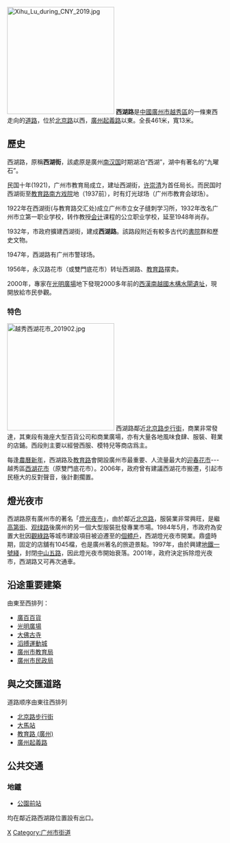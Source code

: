 {{Otheruses|青玉案|subject=廣州的一條道路|other=词牌名}}
[[File:Xihu_Lu_during_CNY_2019.jpg|250px]]
'''西湖路'''是[[中國|中國]][[廣州市|廣州市]][[越秀區|越秀區]]的一條東西走向的[[道路|道路]]，位於[[北京路_(越秀区)|北京路]]以西，[[廣州起義路|廣州起義路]]以東。全長461米，寬13米。

==歷史==
西湖路，原稱'''西湖街'''，該處原是廣州[[南汉国|南汉国]]时期湖泊“西湖”，湖中有著名的“九曜石”。

民国十年(1921)，广州市教育局成立，建址西湖街，[[许崇清|许崇清]]为首任局长。而民国时西湖街至[[教育路_(广州)|教育路]][[南方剧院|南方戏院]]地（1937前），时有灯光球场（广州市教育会球场）。

1922年在西湖街(与教育路交汇处)成立广州市立女子缝刺学习所，1932年改名广州市立第一职业学校，转作教授[[会计学|会计]]课程的公立职业学校，延至1948年尚存。

1932年，市政府擴建西湖街，建成'''西湖路'''。該路段附近有較多古代的[[書院|書院]]群和歷史文物。

1947年，西湖路有广州市警球场。

1956年，永汉路花市（或雙門底花市）转址西湖路、[[教育路_(广州)|教育路]]摆卖。

2000年，專家在[[光明廣場|光明廣場]]地下發現2000多年前的[[西漢南越國木構水閘遺址|西漢南越國木構水閘遺址]]，現開放給市民參觀。

===特色===
[[File:越秀西湖花市_201902.jpg|250px]]
西湖路鄰近[[北京路步行街|北京路步行街]]，商業非常發達，其東段有幾座大型百貨公司和商業廣場，亦有大量各地風味食肆、服裝、鞋業的店鋪。西段則主要以經營西服、模特兒等商店爲主。

每逢[[農曆新年|農曆新年]]，西湖路及[[教育路|教育路]]會開設廣州市最重要、人流量最大的[[广州花市|迎春花市]]---越秀區[[西湖花市|西湖花市]]（原雙門底花市）。2006年，政府曾有建議西湖花市搬遷，引起市民極大的反對聲音，後計劃擱置。

== 燈光夜市 ==
西湖路原有廣州市的著名「[[燈光夜市|燈光夜市]]」，由於鄰近[[北京路_(越秀区)|北京路]]，服裝業非常興旺，是繼[[高第街|高第街]]、[[观绿路|观绿路]]後廣州的另一個大型服裝批發專業市場。1984年5月，市政府為安置大批因[[觀綠路|觀綠路]]等城市建設項目被迫遷至的[[個體戶|個體戶]]，西湖燈光夜市開業。鼎盛時期，固定的店舖有1045檔，也是廣州著名的旅遊景點。1997年，由於興建[[廣州地鐵1號線|地鐵一號綫]]，封閉[[中山五路|中山五路]]，因此燈光夜市開始衰落。2001年，政府決定拆除燈光夜市，西湖路又可再次通車。

==沿途重要建築==
由東至西排列：
*[[廣百百貨|廣百百貨]]
*[[光明廣場|光明廣場]]
*[[大佛寺_(广州)|大佛古寺]]
*[[滔搏運動城|滔搏運動城]]
*[[廣州市教育局|廣州市教育局]]
*[[廣州市民政局|廣州市民政局]]

== 與之交匯道路 ==
道路顺序由東往西排列
*[[北京路步行街|北京路步行街]]
*[[大马站|大馬站]]
*[[教育路_(广州)|教育路 (廣州)]]
*[[广州起义路|廣州起義路]]

==公共交通==
=== 地鐵 ===
*{{广州地铁路线链接|1|SL}}{{广州地铁路线链接|2|S}} [[公園前站|公園前站]]
均在鄰近路西湖路位置設有出口。



[[Category:越秀区道路|X]]

[[Category:广州市街道|Category:广州市街道]]